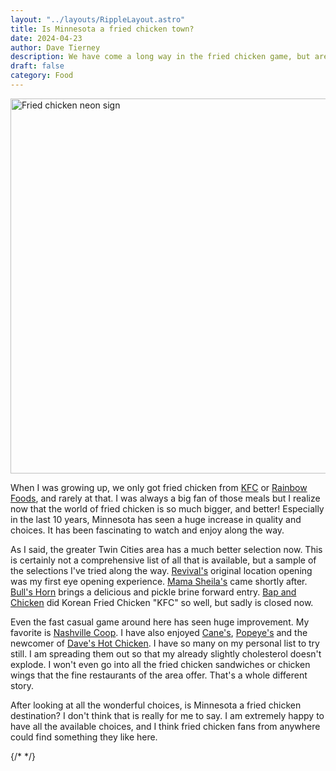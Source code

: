 ```yaml
---
layout: "../layouts/RippleLayout.astro"
title: Is Minnesota a fried chicken town?
date: 2024-04-23
author: Dave Tierney
description: We have come a long way in the fried chicken game, but are we close to being there?
draft: false
category: Food
---
```



<Image src={friedChx} alt="Fried chicken neon sign" height="600" width="1200" />

When I was growing up, we only got fried chicken from <a href="https://locations.kfc.com/mn" target="_blank" rel="noopener" className="whitespace-nowrap underline decoration-neon transition hover:text-neon">KFC</a> or <a href="https://en.wikipedia.org/wiki/Rainbow_Foods" target="_blank" rel="noopener" className="whitespace-nowrap underline decoration-neon transition hover:text-neon">Rainbow Foods</a>, and rarely at that. I was always a big fan of those meals but I realize now that the world of fried chicken is so much bigger, and better! Especially in the last 10 years, Minnesota has seen a huge increase in quality and choices. It has been fascinating to watch and enjoy along the way.

As I said, the greater Twin Cities area has a much better selection now. This is certainly not a comprehensive list of all that is available, but a sample of the selections I've tried along the way. <a href="https://www.revivalrestaurants.com/" target="_blank" rel="noopener" className="whitespace-nowrap underline decoration-neon transition hover:text-neon">Revival's</a> original location opening was my first eye opening experience. <a href="https://www.mama-sheilas.com/" target="_blank" rel="noopener" className="whitespace-nowrap underline decoration-neon transition hover:text-neon">Mama Sheila's</a> came shortly after. <a href="https://www.bullshornfoodanddrink.com/" target="_blank" rel="noopener" className="whitespace-nowrap underline decoration-neon transition hover:text-neon">Bull's Horn</a> brings a delicious and pickle brine forward entry. <a href="https://www.startribune.com/bap-chicken-grand-avenue-john-gleason-closing-st-paul/600260922/" target="_blank" rel="noopener" className="whitespace-nowrap underline decoration-neon transition hover:text-neon">Bap and Chicken</a> did Korean Fried Chicken "KFC" so well, but sadly is closed now.

Even the fast casual game around here has seen huge improvement. My favorite is <a href="https://www.nashvillecoop.com/" target="_blank" rel="noopener" className="whitespace-nowrap underline decoration-neon transition hover:text-neon">Nashville Coop</a>. I have also enjoyed <a href="https://locations.raisingcanes.com/mn" target="_blank" rel="noopener" className="whitespace-nowrap underline decoration-neon transition hover:text-neon">Cane's</a>, <a href="https://www.popeyes.com/" target="_blank" rel="noopener" className="whitespace-nowrap underline decoration-neon transition hover:text-neon">Popeye's</a> and the newcomer of <a href="https://www.daveshotchicken.com/" target="_blank" rel="noopener" className="whitespace-nowrap underline decoration-neon transition hover:text-neon">Dave's Hot Chicken</a>. I have so many on my personal list to try still. I am spreading them out so that my already slightly cholesterol doesn't explode. I won't even go into all the fried chicken sandwiches or chicken wings that the fine restaurants of the area offer. That's a whole different story.

After looking at all the wonderful choices, is Minnesota a fried chicken destination? I don't think that is really for me to say. I am extremely happy to have all the available choices, and I think fried chicken fans from anywhere could find something they like here.

{/* <a href="" target="_blank" rel="noopener" className="whitespace-nowrap underline decoration-neon transition hover:text-neon"></a> */}
